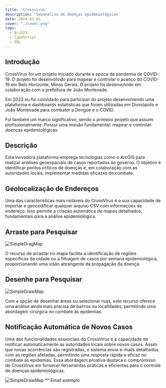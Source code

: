 ```yaml
---
title: 'Crossvirus'
description: 'Geoanálise de doenças epidemiológicas'
date: 2024-03-01
cover: "./cover.png"
tags:
  - ArcGIS
  - TypeScript
  - SQL
---
```


## Introdução
CrossVirus foi um projeto iniciado durante a epoca da pandemia de COVID-19. O projeto foi desenvolvido para mapear e controlar o avanço do COVID-19 em Belo Horizonte, Minas Gerais. O projeto foi desenvolvido em colaboração com a prefeitura de João Monlevade.

Em 2023 eu fui convidado para participar do projeto desenvolvendo uma plataforma e dashboards estatisticas que foram utilizadas em Divinópolis e João Monlevade para combater a Dengue e o COVID.

Foi também um marco significativo, sendo o primeiro projeto que assumi profissionalmente. Possui uma missão fundamental: mapear e controlar doenças epidemiológicas.

## Descrição
Esta inovadora plataforma emprega tecnologias como o ArcGIS para realizar análises geoespaciais de casos reportados ao governo. O objetivo é identificar pontos críticos de doenças e, em colaboração com as autoridades locais, implementar medidas eficazes de combate.

## Geolocalização de Endereços
Uma das características mais notáveis do CrossVirus é a sua capacidade de importar e geocodificar qualquer arquivo CSV com informações de endereço. Isso permite a criação automática de mapas detalhados, fundamentais para a análise epidemiológica.

## Arraste para Pesquisar
![SimpleDragMap](./drag-map.png)

O recurso de arrastar no mapa facilita a identificação de regiões específicas da cidade ou a filtragem de casos por semana epidemiológica, proporcionando uma visão abrangente da propagação da doença.

## Desenhe para Pesquisar
![SimpleDrawMap](./draw-map.png)

Com a opção de desenhar áreas ou selecionar ruas, este recurso oferece uma análise ainda mais precisa de bairros ou localidades, permitindo uma abordagem cirúrgica no combate às epidemias.



## Notificação Automática de Novos Casos
Uma das funcionalidades essenciais do CrossVirus é a capacidade de notificar automaticamente as autoridades locais sobre novos casos. Assim que novas ocorrências são registradas, o sistema envia e-mails detalhados com as regiões afetadas, permitindo uma resposta rápida e eficaz no combate às epidemias. Essa abordagem proativa destaca o compromisso do CrossVirus em fornecer ferramentas práticas e eficientes para o controle de doenças epidemiológicas.

![SimpleDrawMap](./email.png)
** Email exemplo